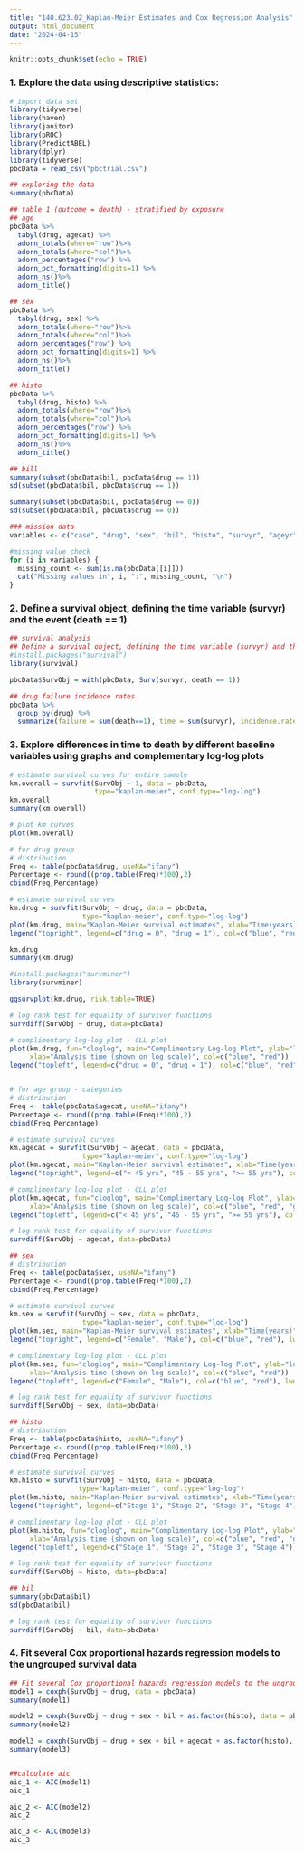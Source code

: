 ```yaml
---
title: "140.623.02_Kaplan-Meier Estimates and Cox Regression Analysis"
output: html_document
date: "2024-04-15"
---
```


```r
knitr::opts_chunk$set(echo = TRUE)
```

### 1. Explore the data using descriptive statistics:

```r
# import data set
library(tidyverse)
library(haven)
library(janitor)
library(pROC)
library(PredictABEL)
library(dplyr)
library(tidyverse)
pbcData = read_csv("pbctrial.csv")

## exploring the data
summary(pbcData)

## table 1 (outcome = death) - stratified by exposure 
## age
pbcData %>%
  tabyl(drug, agecat) %>%
  adorn_totals(where="row")%>%
  adorn_totals(where="col")%>%
  adorn_percentages("row") %>%
  adorn_pct_formatting(digits=1) %>%
  adorn_ns()%>%
  adorn_title()

## sex
pbcData %>%
  tabyl(drug, sex) %>%
  adorn_totals(where="row")%>%
  adorn_totals(where="col")%>%
  adorn_percentages("row") %>%
  adorn_pct_formatting(digits=1) %>%
  adorn_ns()%>%
  adorn_title()

## histo
pbcData %>%
  tabyl(drug, histo) %>%
  adorn_totals(where="row")%>%
  adorn_totals(where="col")%>%
  adorn_percentages("row") %>%
  adorn_pct_formatting(digits=1) %>%
  adorn_ns()%>%
  adorn_title()

## bill
summary(subset(pbcData$bil, pbcData$drug == 1))
sd(subset(pbcData$bil, pbcData$drug == 1))

summary(subset(pbcData$bil, pbcData$drug == 0))
sd(subset(pbcData$bil, pbcData$drug == 0))

### mission data
variables <- c("case", "drug", "sex", "bil", "histo", "survyr", "ageyr")

#missing value check
for (i in variables) {
  missing_count <- sum(is.na(pbcData[[i]]))
  cat("Missing values in", i, ":", missing_count, "\n")
}
```

### 2. Define a survival object, defining the time variable (survyr) and the event (death == 1)

```r
## survival analysis
## Define a survival object, defining the time variable (survyr) and the event (death == 1).
#install.packages("survival")
library(survival)

pbcData$SurvObj = with(pbcData, Surv(survyr, death == 1))

## drug failure incidence rates
pbcData %>%
  group_by(drug) %>%
  summarize(failure = sum(death==1), time = sum(survyr), incidence.rate=failure/time)
```

### 3. Explore differences in time to death by different baseline variables using graphs and complementary log-log plots

```r
# estimate survival curves for entire sample
km.overall = survfit(SurvObj ~ 1, data = pbcData,
                     type="kaplan-meier", conf.type="log-log")
km.overall
summary(km.overall)

# plot km curves
plot(km.overall)

# for drug group
# distribution
Freq <- table(pbcData$drug, useNA="ifany")
Percentage <- round((prop.table(Freq)*100),2)
cbind(Freq,Percentage)

# estimate survival curves 
km.drug = survfit(SurvObj ~ drug, data = pbcData,
                  type="kaplan-meier", conf.type="log-log")
plot(km.drug, main="Kaplan-Meier survival estimates", xlab="Time(years)", ylab="S(t)", col=c("blue", "red"))
legend("topright", legend=c("drug = 0", "drug = 1"), col=c("blue", "red"), lwd=1)

km.drug
summary(km.drug)

#install.packages("survminer")
library(survminer)

ggsurvplot(km.drug, risk.table=TRUE)

# log rank test for equality of survivor functions
survdiff(SurvObj ~ drug, data=pbcData)

# complimentary log-log plot - CLL plot
plot(km.drug, fun="cloglog", main="Complimentary Log-log Plot", ylab="log(-log(Survival Probability)",
     xlab="Analysis time (shown on log scale)", col=c("blue", "red"))
legend("topleft", legend=c("drug = 0", "drug = 1"), col=c("blue", "red"), lwd=1)


# for age group - categories
# distribution
Freq <- table(pbcData$agecat, useNA="ifany")
Percentage <- round((prop.table(Freq)*100),2)
cbind(Freq,Percentage)

# estimate survival curves 
km.agecat = survfit(SurvObj ~ agecat, data = pbcData,
                  type="kaplan-meier", conf.type="log-log")
plot(km.agecat, main="Kaplan-Meier survival estimates", xlab="Time(years)", ylab="S(t)", col=c("blue", "red", "green"))
legend("topright", legend=c("< 45 yrs", "45 - 55 yrs", ">= 55 yrs"), col=c("blue", "red", "green"), lwd=1)

# complimentary log-log plot - CLL plot
plot(km.agecat, fun="cloglog", main="Complimentary Log-log Plot", ylab="log(-log(Survival Probability)",
     xlab="Analysis time (shown on log scale)", col=c("blue", "red", "green"))
legend("topleft", legend=c("< 45 yrs", "45 - 55 yrs", ">= 55 yrs"), col=c("blue", "red", "green"), lwd=1)

# log rank test for equality of survivor functions
survdiff(SurvObj ~ agecat, data=pbcData)

## sex
# distribution
Freq <- table(pbcData$sex, useNA="ifany")
Percentage <- round((prop.table(Freq)*100),2)
cbind(Freq,Percentage)

# estimate survival curves 
km.sex = survfit(SurvObj ~ sex, data = pbcData,
                  type="kaplan-meier", conf.type="log-log")
plot(km.sex, main="Kaplan-Meier survival estimates", xlab="Time(years)", ylab="S(t)", col=c("blue", "red"))
legend("topright", legend=c("Female", "Male"), col=c("blue", "red"), lwd=1)

# complimentary log-log plot - CLL plot
plot(km.sex, fun="cloglog", main="Complimentary Log-log Plot", ylab="log(-log(Survival Probability)",
     xlab="Analysis time (shown on log scale)", col=c("blue", "red"))
legend("topleft", legend=c("Female", "Male"), col=c("blue", "red"), lwd=1)

# log rank test for equality of survivor functions
survdiff(SurvObj ~ sex, data=pbcData)

## histo
# distribution
Freq <- table(pbcData$histo, useNA="ifany")
Percentage <- round((prop.table(Freq)*100),2)
cbind(Freq,Percentage)

# estimate survival curves 
km.histo = survfit(SurvObj ~ histo, data = pbcData,
                 type="kaplan-meier", conf.type="log-log")
plot(km.histo, main="Kaplan-Meier survival estimates", xlab="Time(years)", ylab="S(t)", col=c("blue", "red", "green", "pink"))
legend("topright", legend=c("Stage 1", "Stage 2", "Stage 3", "Stage 4"), col=c("blue", "red", "green", "pink"), lwd=1)

# complimentary log-log plot - CLL plot
plot(km.histo, fun="cloglog", main="Complimentary Log-log Plot", ylab="log(-log(Survival Probability)",
     xlab="Analysis time (shown on log scale)", col=c("blue", "red", "green", "pink"))
legend("topleft", legend=c("Stage 1", "Stage 2", "Stage 3", "Stage 4"), col=c("blue", "red", "green", "pink"), lwd=1)

# log rank test for equality of survivor functions
survdiff(SurvObj ~ histo, data=pbcData)

## bil
summary(pbcData$bil)
sd(pbcData$bil)

# log rank test for equality of survivor functions
survdiff(SurvObj ~ bil, data=pbcData)
```

### 4. Fit several Cox proportional hazards regression models to the ungrouped survival data

```r
## Fit several Cox proportional hazards regression models to the ungrouped survival data
model1 = coxph(SurvObj ~ drug, data = pbcData)
summary(model1)

model2 = coxph(SurvObj ~ drug + sex + bil + as.factor(histo), data = pbcData) 
summary(model2)

model3 = coxph(SurvObj ~ drug + sex + bil + agecat + as.factor(histo), data = pbcData) 
summary(model3)


##calculate aic 
aic_1 <- AIC(model1)
aic_1

aic_2 <- AIC(model2)
aic_2

aic_3 <- AIC(model3)
aic_3
```

